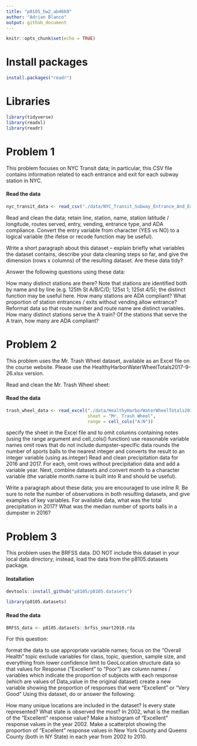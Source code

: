```yaml
---
title: "p8105_hw2_ab4669"
author: "Adrian Blanco"
output: github_document
---
```


```r
knitr::opts_chunk$set(echo = TRUE)
```

# Install packages

```r

install.packages("readr")

```



# Libraries

```r

library(tidyverse)
library(readxl)
library(readr)

```


# Problem 1
This problem focuses on NYC Transit data; in particular, this CSV file contains information related to each entrance and exit for each subway station in NYC.

#### Read the data

```r

nyc_transit_data <- read_csv("./data/NYC_Transit_Subway_Entrance_And_Exit_Data.csv")

```


Read and clean the data; retain line, station, name, station latitude / longitude, routes served, entry, vending, entrance type, and ADA compliance. Convert the entry variable from character (YES vs NO) to a logical variable (the ifelse or recode function may be useful).

Write a short paragraph about this dataset – explain briefly what variables the dataset contains, describe your data cleaning steps so far, and give the dimension (rows x columns) of the resulting dataset. Are these data tidy?

Answer the following questions using these data:

How many distinct stations are there? Note that stations are identified both by name and by line (e.g. 125th St A/B/C/D; 125st 1; 125st 4/5); the distinct function may be useful here.
How many stations are ADA compliant?
What proportion of station entrances / exits without vending allow entrance?
Reformat data so that route number and route name are distinct variables. How many distinct stations serve the A train? Of the stations that serve the A train, how many are ADA compliant?

# Problem 2
This problem uses the Mr. Trash Wheel dataset, available as an Excel file on the course website. Please use the  HealthyHarborWaterWheelTotals2017-9-26.xlsx version.

Read and clean the Mr. Trash Wheel sheet:

#### Read the data

```r

trash_wheel_data <- read_excel("./data/HealthyHarborWaterWheelTotals2017-3.xlsx", 
                               sheet = "Mr. Trash Wheel", 
                               range = cell_cols("A:N")) 

```



specify the sheet in the Excel file and to omit columns containing notes (using the range argument and cell_cols() function)
use reasonable variable names
omit rows that do not include dumpster-specific data
rounds the number of sports balls to the nearest integer and converts the result to an integer variable (using  as.integer)
Read and clean precipitation data for 2016 and 2017. For each, omit rows without precipitation data and add a variable year. Next, combine datasets and convert month to a character variable (the variable month.name is built into R and should be useful).

Write a paragraph about these data; you are encouraged to use inline R. Be sure to note the number of observations in both resulting datasets, and give examples of key variables. For available data, what was the total precipitation in 2017? What was the median number of sports balls in a dumpster in 2016?

# Problem 3
This problem uses the BRFSS data. DO NOT include this dataset in your local data directory; instead, load the data from the  p8105.datasets package.

#### Installation

```r

devtools::install_github("p8105/p8105.datasets")

```

```r

library(p8105.datasets)

```


#### Read the data

```r

BRFSS_data <- p8105.datasets::brfss_smart2010.rda

```



For this question:

format the data to use appropriate variable names;
focus on the “Overall Health” topic
exclude variables for class, topic, question, sample size, and everything from lower confidence limit to GeoLocation
structure data so that values for Response (“Excellent” to “Poor”) are column names / variables which indicate the proportion of subjects with each response (which are values of Data_value in the original dataset)
create a new variable showing the proportion of responses that were “Excellent” or “Very Good”
Using this dataset, do or answer the following:

How many unique locations are included in the dataset? Is every state represented? What state is observed the most?
In 2002, what is the median of the “Excellent” response value?
Make a histogram of “Excellent” response values in the year 2002.
Make a scatterplot showing the proportion of “Excellent” response values in New York County and Queens County (both in NY State) in each year from 2002 to 2010.